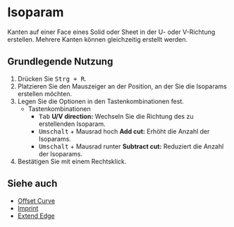 
# Isoparam

<Reference shortcut="Strg + R" command="Isoparam" button="" />

Kanten auf einer Face eines Solid oder Sheet in der U- oder V-Richtung erstellen. Mehrere Kanten können gleichzeitig erstellt werden.

## Grundlegende Nutzung

1. Drücken Sie <kbd>Strg + R</kbd>.
2. Platzieren Sie den Mauszeiger an der Position, an der Sie die Isoparams erstellen möchten.
3. Legen Sie die Optionen in den Tastenkombinationen fest.
   - <Kst>Tastenkombinationen</Kst>
      - <kbd>Tab</kbd> **U/V direction:** Wechseln Sie die Richtung des zu erstellenden Isoparam.
      - <kbd>Umschalt</kbd> + Mausrad hoch **Add cut:** Erhöht die Anzahl der Isoparams.
      - <kbd>Umschalt</kbd> + Mausrad runter **Subtract cut:** Reduziert die Anzahl der Isoparams.
4. Bestätigen Sie mit einem Rechtsklick.

<VideoPlayer fileName="isoparam"/>

## Siehe auch
- [Offset Curve](offset-curve)
- [Imprint](imprint)
- [Extend Edge](extend-edge)